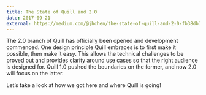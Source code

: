 ```yaml
---
title: The State of Quill and 2.0
date: 2017-09-21
external: https://medium.com/@jhchen/the-state-of-quill-and-2-0-fb38db7a59b9
---
```


The 2.0 branch of Quill has officially been opened and development
commenced. One design principle Quill embraces is to first make it
possible, then make it easy. This allows the technical challenges to
be proved out and provides clarity around use cases so that the
right audience is designed for. Quill 1.0 pushed the boundaries on
the former, and now 2.0 will focus on the latter.

Let’s take a look at how we got here and where Quill is going!

<More />